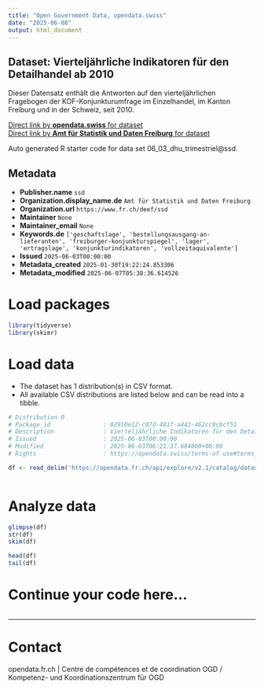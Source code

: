 ```yaml
---
title: "Open Government Data, opendata.swiss"
date: "2025-06-08"
output: html_document
---
```


## Dataset: Vierteljährliche Indikatoren für den Detailhandel ab 2010

Dieser Datensatz enthält die Antworten auf den vierteljährlichen Fragebogen der KOF-Konjunkturumfrage im Einzelhandel, im Kanton Freiburg und in der Schweiz, seit 2010.

[Direct link by **opendata.swiss** for dataset](https://opendata.swiss/de/dataset/vierteljahrliche-indikatoren-fur-den-detailhandel-ab-2010)<br>
[Direct link by **Amt für Statistik und Daten Freiburg** for dataset](https://opendata.fr.ch/explore/dataset/06_03_dhu_trimestriel/)

Auto generated R starter code for data set 06_03_dhu_trimestriel@ssd.

## Metadata

- **Publisher.name** `ssd`
- **Organization.display_name.de** `Amt für Statistik und Daten Freiburg`
- **Organization.url** `https://www.fr.ch/deef/ssd`
- **Maintainer** `None`
- **Maintainer_email** `None`
- **Keywords.de** `['geschaftslage', 'bestellungsausgang-an-lieferanten', 'freiburger-konjunkturspiegel', 'lager', 'ertragslage', 'konjunkturindikatoren', 'vollzeitaquivalente']`
- **Issued** `2025-06-03T00:00:00`
- **Metadata_created** `2025-01-30T19:22:24.853306`
- **Metadata_modified** `2025-06-07T05:38:36.614526`


# Load packages

```r

library(tidyverse)
library(skimr)

```

# Load data

-   The dataset has 1 distribution(s) in CSV format.
-   All available CSV distributions are listed below and can be read into a tibble.

```r

# Distribution 0
# Package_id               : 02910e12-c07d-481f-a443-462cc8cbcf51
# Description              : Vierteljährliche Indikatoren für den Detailhandel ab 2010 (csv)
# Issued                   : 2025-06-03T00:00:00
# Modified                 : 2025-06-03T06:21:37.684000+00:00
# Rights                   : https://opendata.swiss/terms-of-use#terms_by

df <- read_delim('https://opendata.fr.ch/api/explore/v2.1/catalog/datasets/06_03_dhu_trimestriel/exports/csv?use_labels=true')



```

# Analyze data

```r

glimpse(df)
str(df)
skim(df)

head(df)
tail(df)

```

# Continue your code here...

```r

```

------------------------------------------------------------------------

# Contact

opendata.fr.ch | Centre de compétences et de coordination OGD / Kompetenz- und Koordinationszentrum für OGD
